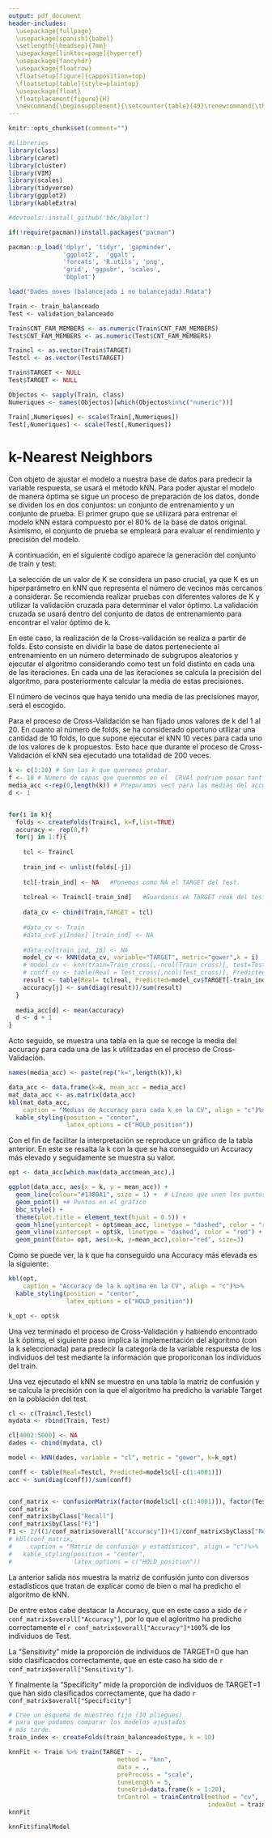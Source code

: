 ---
output: pdf_document
header-includes:
  \usepackage{fullpage} 
  \usepackage[spanish]{babel}
  \setlength{\headsep}{7mm} 
  \usepackage[linktoc=page]{hyperref}
  \usepackage{fancyhdr}
  \usepackage{floatrow}
  \floatsetup[figure]{capposition=top}
  \floatsetup[table]{style=plaintop}
  \usepackage{float} 
  \floatplacement{figure}{H} 
  \newcommand{\beginsupplement}{\setcounter{table}{49}\renewcommand{\thetable}{\arabic{table}} \setcounter{figure}{123} \renewcommand{\thefigure}{\arabic{figure}}}
---

\pagenumbering{arabic}

```{=tex}
\setlength{\headheight}{13.6pt}
\setlength{\topmargin}{-10mm}

\rhead{Minería de Datos}
\lhead{Entrega D3}
```
\pagestyle{fancy}
```{=tex}
\cfoot{\thepage}
\setcounter{page}{146}
```
\beginsupplement

```{r, include=FALSE}
knitr::opts_chunk$set(comment="")
```


```{r, include=FALSE}
#Llibreries
library(class)
library(caret)
library(cluster)
library(VIM)
library(scales)
library(tidyverse)
library(ggplot2)
library(kableExtra)

#devtools::install_github('bbc/bbplot')

if(!require(pacman))install.packages("pacman")

pacman::p_load('dplyr', 'tidyr', 'gapminder',
               'ggplot2',  'ggalt',
               'forcats', 'R.utils', 'png', 
               'grid', 'ggpubr', 'scales',
               'bbplot')
```

```{r, include=FALSE}
load("Dades noves (balancejada i no balancejada).Rdata")

Train <- train_balanceado
Test <- validation_balanceado

Train$CNT_FAM_MEMBERS <- as.numeric(Train$CNT_FAM_MEMBERS)
Test$CNT_FAM_MEMBERS <- as.numeric(Test$CNT_FAM_MEMBERS)

Traincl <- as.vector(Train$TARGET)
Testcl <- as.vector(Test$TARGET)

Train$TARGET <- NULL
Test$TARGET <- NULL

Objectos <- sapply(Train, class)
Numeriques <- names(Objectos)[which(Objectos%in%c("numeric"))]

Train[,Numeriques] <- scale(Train[,Numeriques])
Test[,Numeriques] <- scale(Test[,Numeriques])
```

# k-Nearest Neighbors

Con objeto de ajustar el modelo a nuestra base de datos para predecir la variable respuesta, se usará el método kNN. Para poder ajustar el modelo de manera óptima se sigue un proceso de preparación de los datos, donde se dividen los en dos conjuntos: un conjunto de entrenamiento y un conjunto de prueba. El primer grupo que se utilizará para entrenar el modelo kNN estará compuesto por el 80% de la base de datos original. Asimismo, el conjunto de prueba se empleará para evaluar el rendimiento y precisión del modelo.

A continuación, en el siguiente codigo aparece la generación del conjunto de train y test:


La selección de un valor de K se considera un paso crucial, ya que K es un hiperparámetro en kNN que representa el número de vecinos más cercanos a considerar. Se recomienda realizar pruebas con diferentes valores de K y utilizar la validación cruzada para determinar el valor óptimo. La validación cruzada se usará dentro del conjunto de datos de entrenamiento para encontrar el valor óptimo de k. 

En este caso, la realización de la Cross-validación se realiza a partir de folds. Esto consiste en dividir la base de datos perteneciente al entrenamiento en un número determinado de subgrupos aleatorios y ejecutar el algoritmo considerando como test un fold distinto en cada una de las iteraciones. 
En cada una de las iteraciones se calcula la precisión del algoritmo, para posteriormente calcular la media de estas precisiones.

El número de vecinos que haya tenido una media de las precisiones mayor, será el escogido.

Para el proceso de Cross-Validación se han fijado unos valores de k del 1 al 20. En cuanto al número de folds, se ha considerado oportuno utilizar una cantidad de 10 folds, lo que supone ejecutar el kNN 10 veces para cada uno de los valores de k propuestos. Esto hace que durante el proceso de Cross-Validación el kNN sea ejecutado una totalidad de 200 veces. 

```{r,include=FALSE}
k <- c(1:20) # Son las k que queremos probar.
f <- 10 # Numero de capas que queremos en el  CRVAl podriem posar tant 5 com 10
media_acc <-rep(0,length(k)) # Preparamos vect para las medias del accuracy
d <- 1


for(i in k){
  folds <- createFolds(Traincl, k=f,list=TRUE) 
  accuracy <- rep(0,f)
  for(j in 1:f){
    
    tcl <- Traincl
    
    train_ind <- unlist(folds[-j])
    
    tcl[-train_ind] <- NA   #Ponemos como NA el TARGET del test.
    
    tclreal <- Traincl[-train_ind]   #Guardanis ek TARGET reak del test para hacer la tabla después y calcular la accuracy.
    
    data_cv <- cbind(Train,TARGET = tcl)
    
    #data_cv <- Train 
    #data_cv$`y[Index]`[train_ind] <- NA
    
    #data_cv[train_ind, 16] <- NA
    model_cv <- kNN(data_cv, variable="TARGET", metric="gower",k = i)
    # model_cv <- knn(train=Train_cross[,-ncol(Train_cross)], test=Test_cross[,-ncol(Test_cross)], cl = n Train_cross[,ncol(Train_cross)], k=i) 
    # conff_cv <- table(Real = Test_cross[,ncol(Test_cross)], Predicted = model_cv) 
    result <- table(Real= tclreal, Predicted=model_cv$TARGET[-train_ind])
    accuracy[j] <- sum(diag(result))/sum(result)
  }
  
  media_acc[d] <- mean(accuracy) 
  d <- d + 1
}
```


Acto seguido, se muestra una tabla en la que se recoge la media del accuracy para cada una de las k utilitzadas en el proceso de Cross-Validación.

```{r,echo=FALSE, warning=FALSE}
names(media_acc) <- paste(rep("k=",length(k)),k)

data_acc <- data.frame(k=k, mean_acc = media_acc)
mat_data_acc <- as.matrix(data_acc)
kbl(mat_data_acc, 
    caption = "Medias de Accuracy para cada k en la CV", align = "c")%>% 
  kable_styling(position = "center", 
                latex_options = c("HOLD_position"))
```

Con el fin de facilitar la interpretación se reproduce un gráfico de la tabla anterior. En este se resalta la k con la que se ha conseguido un Accuracy más elevado y seguidamente se muestra su valor.

```{r, warning=FALSE, echo=FALSE, fig.cap = "Media del Accuracy para cada k", fig.show='hold',out.width="75%",out.height="75%"}
opt <- data_acc[which.max(data_acc$mean_acc),]

ggplot(data_acc, aes(x = k, y = mean_acc)) +
  geom_line(colour="#1380A1", size = 1) +  # Líneas que unen los puntos
  geom_point() +# Puntos en el gráfico
  bbc_style() +
  theme(plot.title = element_text(hjust = 0.5)) +
  geom_hline(yintercept = opt$mean_acc, linetype = "dashed", color = "red") +
  geom_vline(xintercept = opt$k, linetype = "dashed", color = "red") + 
  geom_point(data= opt, aes(x=k, y=mean_acc),color="red", size=3)
```

Como se puede ver, la k que ha conseguido una Accuracy más elevada es la siguiente:

```{r, echo=FALSE}
kbl(opt, 
    caption = "Accuracy de la k optima en la CV", align = "c")%>% 
  kable_styling(position = "center", 
                latex_options = c("HOLD_position"))

k_opt <- opt$k
```

Una vez terminado el proceso de Cross-Validación y habiendo encontrado la k óptima, el siguiente paso implica la implementación del algoritmo (con la k seleccionada) para predecir la categoría de la variable respuesta de los individuos del test mediante la información que proporiconan los individuos del train.

Una vez ejecutado el kNN se muestra en una tabla la matriz de confusión y se calcula la precisión con la que el algoritmo ha predicho la variable Target en la población del test.

```{r, echo=FALSE, fig.align='center'}
cl <- c(Traincl,Testcl)
mydata <- rbind(Train, Test) 

cl[4002:5000] <- NA
dades <- cbind(mydata, cl)

model <- kNN(dades, variable = "cl", metric = "gower", k=k_opt)

conff <- table(Real=Testcl, Predicted=model$cl[-c(1:4001)])
acc <- sum(diag(conff))/sum(conff)


conf_matrix <- confusionMatrix(factor(model$cl[-c(1:4001)]), factor(Testcl),positive = "1")
conf_matrix
conf_matrix$byClass["Recall"]
conf_matrix$byClass["F1"] 
F1 <- 2/((1/conf_matrix$overall["Accuracy"])+(1/conf_matrix$byClass["Recall"]))
# kbl(conf_matrix, 
#     caption = "Matriz de confusión y estadísticos", align = "c")%>% 
#   kable_styling(position = "center", 
#                 latex_options = c("HOLD_position"))
```

La anterior salida nos muestra la matriz de confusión junto con diversos estadísticos que tratan de explicar como de bien o mal ha predicho el algoritmo de kNN.

De entre estos cabe destacar la Accuracy, que en este caso a sido de `r conf_matrix$overall["Accuracy"]`, por lo que el agloritmo ha predicho correctamente el `r conf_matrix$overall["Accuracy"]*100`% de los individuos de Test.

La "Sensitivity" mide la proporción de individuos de TARGET=0 que han sido clasificacdos correctamente, que en este caso ha sido de `r conf_matrix$overall["Sensitivity"]`.

Y finalmente la "Specificity" mide la proporción de individuos de TARGET=1 que han sido clasificados correctamente, que ha dado `r conf_matrix$overall["Specificity"]`

<!-- ```{r} -->
<!-- decisionplot <- function(model, x, cl = NULL, predict_type = "class", -->
<!--                          resolution = 100) { -->

<!--   if(!is.null(cl)) { -->
<!--     x_data <- x %>% dplyr::select(-all_of(cl)) -->
<!--     cl <- x %>% pull(cl) -->
<!--   } else cl <- 1 -->
<!--   k <- length(unique(cl)) -->

<!--   # resubstitution accuracy -->
<!--   prediction <- predict(model, x_data, type = predict_type) -->
<!--   if(is.list(prediction)) prediction <- prediction$class -->
<!--   if(is.numeric(prediction)) -->
<!--     prediction <-  factor(prediction, labels = levels(cl)) -->
<!--   else -->
<!--     prediction <- factor(prediction, levels = levels(cl)) -->

<!--   cm <- confusionMatrix(data = prediction, reference = cl) -->
<!--   acc <- cm$overall["Accuracy"] -->

<!--   # evaluate model on a grid -->
<!--   r <- sapply(x[, 1:2], range, na.rm = TRUE) -->
<!--   xs <- seq(r[1,1], r[2,1], length.out = resolution) -->
<!--   ys <- seq(r[1,2], r[2,2], length.out = resolution) -->
<!--   g <- cbind(rep(xs, each = resolution), rep(ys, time = resolution)) -->
<!--   colnames(g) <- colnames(r) -->
<!--   g <- as_tibble(g) -->

<!--   ### guess how to get class labels from predict -->
<!--   ### (unfortunately not very consistent between models) -->
<!--   prediction <- predict(model, g, type = predict_type) -->
<!--   if(is.list(prediction)) prediction <- prediction$class -->
<!--   if(is.numeric(prediction)) -->
<!--     prediction <-  factor(prediction, labels = levels(cl)) -->
<!--   else -->
<!--     prediction <- factor(prediction, levels = levels(cl)) -->

<!--   g <- g %>% add_column(prediction) -->

<!--   ggplot(g, mapping = aes_string( -->
<!--     x = colnames(g)[1], -->
<!--     y = colnames(g)[2])) + -->
<!--     geom_tile(mapping = aes(fill = prediction)) + -->
<!--     geom_point(data = x, mapping =  aes_string( -->
<!--       x = colnames(x)[1], -->
<!--       y = colnames(x)[2], -->
<!--       shape = colnames(x)[3]), alpha = .5) + -->
<!--     labs(subtitle = paste("Training accuracy:", round(acc, 2))) -->
<!-- } -->
<!-- ``` -->



<!-- ```{r} -->
<!-- Train2 <- cbind(Train,Traincl) -->

<!-- knnfit <- train(Traincl~.,method="knn",data=Train2,tuneLength=5, tuneGrid=data.frame(k=1:15), trControl=trainControl(method="cv", indexOut = folds)) -->

<!-- knnfit$finalModel -->
<!-- knnfit$bestTune -->
<!-- knnfit -->

<!-- ``` -->




<!-- ```{r} -->
<!-- pca <- prcomp(dd, scale = TRUE) -->
<!-- CP1 <- pca$x[Index,1] -->
<!-- CP2 <- pca$x[Index,2] -->

<!-- data_pca <- cbind(CP1,CP2) -->
<!-- data_pca <- as.data.frame(data_pca) -->

<!-- data_pca$cl <- Traincl -->



<!-- set.seed(123) -->
<!-- folds <- createFolds(Traincl, k=f,list=FALSE) -->
<!-- knnfit <- train(Traincl~.,method="knn",data=Train2,tuneLength=5, tuneGrid=data.frame(k=1:15), trControl=trainControl(method="cv", indexOut = folds)) -->


<!-- decisionplot(knnfit$finalModel,Train2, cl="cl") -->
<!-- knnfit$finalModel -->



<!-- ggplot(data_pca, aes(x = CP1, y = CP2, color = cl)) + geom_point() -->
<!-- ``` -->

```{r}



# Cree un esquema de muestreo fijo (10 pliegues) 
# para que podamos comparar los modelos ajustados 
# más tarde.
train_index <- createFolds(train_balanceado$type, k = 10)

knnFit <- Train %>% train(TARGET ~ .,
                              method = "knn",
                              data = .,
                              preProcess = "scale",
                              tuneLength = 5,
                              tuneGrid=data.frame(k = 1:20),
                              trControl = trainControl(method = "cv", 
                                                       indexOut = train_index))
knnFit

knnFit$finalModel
```


